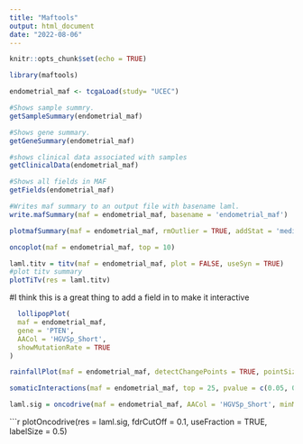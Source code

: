 ```yaml
---
title: "Maftools"
output: html_document
date: "2022-08-06"
---
```


```r
knitr::opts_chunk$set(echo = TRUE)
```

```r
library(maftools)
```

```r
endometrial_maf <- tcgaLoad(study= "UCEC")
```

```r
#Shows sample summry.
getSampleSummary(endometrial_maf)
```


```r
#Shows gene summary.
getGeneSummary(endometrial_maf)
```

```r
#shows clinical data associated with samples
getClinicalData(endometrial_maf)
```

```r
#Shows all fields in MAF
getFields(endometrial_maf)
```

```r
#Writes maf summary to an output file with basename laml.
write.mafSummary(maf = endometrial_maf, basename = 'endometrial_maf')
```

```r
plotmafSummary(maf = endometrial_maf, rmOutlier = TRUE, addStat = 'median', dashboard = TRUE, titvRaw = FALSE)
```

```r
oncoplot(maf = endometrial_maf, top = 10)
```

```r
laml.titv = titv(maf = endometrial_maf, plot = FALSE, useSyn = TRUE)
#plot titv summary
plotTiTv(res = laml.titv)
```

#I think this is a great thing to add a field in to make it interactive 
```r
  lollipopPlot(
  maf = endometrial_maf,
  gene = 'PTEN',
  AACol = 'HGVSp_Short',
  showMutationRate = TRUE
)
```

```r
rainfallPlot(maf = endometrial_maf, detectChangePoints = TRUE, pointSize = 0.4)
```

```r
somaticInteractions(maf = endometrial_maf, top = 25, pvalue = c(0.05, 0.1))
```

```r
laml.sig = oncodrive(maf = endometrial_maf, AACol = 'HGVSp_Short', minMut = 5, pvalMethod = 'zscore')
```

```r
plotOncodrive(res = laml.sig, fdrCutOff = 0.1, useFraction = TRUE, labelSize = 0.5)